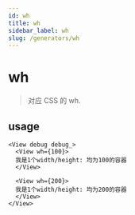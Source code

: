 ```yaml
---
id: wh
title: wh
sidebar_label: wh
slug: /generators/wh
---
```


# wh
> 对应 CSS 的 wh.

## usage

```tsx live
<View debug debug_>
  <View wh={100}>
  我是1个width/height: 均为100的容器
  </View>

  <View wh={200}>
  我是1个width/height: 均为200的容器
  </View>
</View>
```
